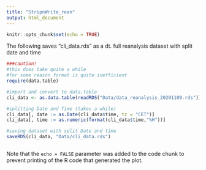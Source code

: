 ```yaml
---
title: "StripnWrite_rean"
output: html_document
---
```


```r
knitr::opts_chunk$set(echo = TRUE)
```

The following saves "cli_data.rds" as a dt. full reanalysis dataset with split date and time
```r
###caution!
#this does take quite a while
#for some reason format is quite inefficient
require(data.table)

#import and convert to data.table
cli_data <- as.data.table(readRDS("Data/data_reanalysis_20201109.rds"))

#splitting Date and Time (takes a while)
cli_data[, date := as.Date(cli_data$time, tz = "CET")]
cli_data[, time := as.numeric(format(cli_data$time,"%H"))]

#saving dataset with split Date and time
saveRDS(cli_data, "Data/cli_data.rds")
```


```r


```

Note that the `echo = FALSE` parameter was added to the code chunk to prevent printing of the R code that generated the plot.
